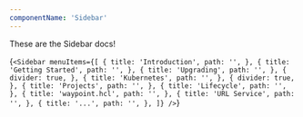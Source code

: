 ```yaml
---
componentName: 'Sidebar'
---
```


These are the Sidebar docs!

<LiveComponent>{`<Sidebar
  menuItems={[
    {
      title: 'Introduction',
      path: '',
    },
    {
      title: 'Getting Started',
      path: '',
    },
    {
      title: 'Upgrading',
      path: '',
    },
    {
      divider: true,
    },
    {
      title: 'Kubernetes',
      path: '',
    },
    {
      divider: true,
    },
    {
      title: 'Projects',
      path: '',
    },
    {
      title: 'Lifecycle',
      path: '',
    },
    {
      title: 'waypoint.hcl',
      path: '',
    },
    {
      title: 'URL Service',
      path: '',
    },
    {
      title: '...',
      path: '',
    },
  ]}
/>`}</LiveComponent>
